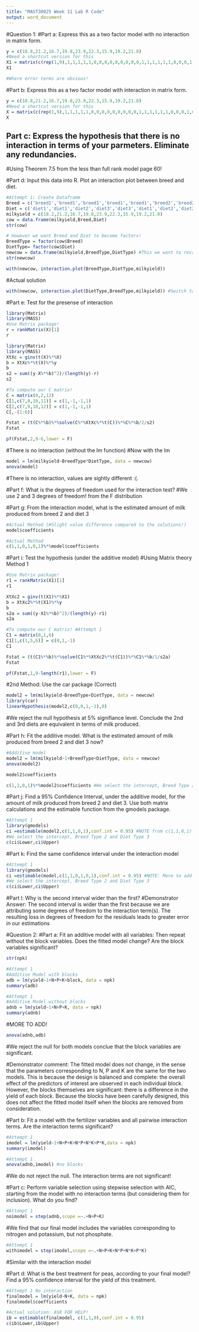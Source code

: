```yaml
---
title: "MAST30025 Week 11 Lab R Code"
output: word_document
---
```


#Question 1:
#Part a: Express this as a two factor model with no interaction in matrix form. 
```r
y = c(18.8,21.2,16.7,19.8,23.9,22.3,15.9,19.2,21.8)
#Need a shortcut version for this
X1 = matrix(c(rep(1,9),1,1,1,1,1,0,0,0,0,0,0,0,0,0,1,1,1,1,1,1,0,0,0,1,0,0,0,0,0,1,0,0,0,1,1,0,0,0,0,1,1,0,0,0,1),9,6)
X1

#Where error terms are obvious!
```



#Part b: Express this as a two factor model with interaction in matrix form. 
```r
y = c(18.8,21.2,16.7,19.8,23.9,22.3,15.9,19.2,21.8)
#Need a shortcut version for this
X = matrix(c(rep(1,9),1,1,1,1,1,0,0,0,0,0,0,0,0,0,1,1,1,1,1,1,0,0,0,1,0,0,0,0,0,1,0,0,0,1,1,0,0,0,0,1,1,0,0,0,1,1,1,0,0,0,0,0,0,0,0,0,1,0,0,0,0,0,0,0,0,0,1,1,0,0,0,0,0,0,0,0,0,1,0,0,0,0,0,0,0,0,0,1,1,0,0,0,0,0,0,0,0,0,1),9,12)
X
```

## Part c: Express the hypothesis that there is no interaction in terms of your parmeters. Eliminate any redundancies.

#Using Theorem 7.5 from the less than full rank model page 60!

#Part d: Input this data into R. Plot an interaction plot between breed and diet.
```r
#Attempt 1: Create Dataframe
Breed = c('breed1','breed1','breed1','breed1','breed1','breed2','breed2','breed2','breed2')
Diet = c('diet1','diet1','diet2','diet3','diet3','diet1','diet2','diet2','diet3')
milkyield = c(18.2,21.2,16.7,19.8,23.9,22.3,15.9,19.2,21.8)
cow = data.frame(milkyield,Breed,Diet)
str(cow)
```


```r
# However we want Breed and Diet to become factors!
BreedType = factor(cow$Breed)
DietType= factor(cow$Diet)
newcow = data.frame(milkyield,BreedType,DietType) #This we want to recreate our dataframe!
str(newcow)
```

```r
with(newcow, interaction.plot(BreedType,DietType,milkyield))
```


#Actual solution
```r
with(newcow, interaction.plot(DietType,BreedType,milkyield)) #Switch tao with beta
```


#Part e: Test for the presense of interaction
```r
library(Matrix)
library(MASS)
#Use Matrix package!
r = rankMatrix(X)[1]
r
```

```r
library(Matrix)
library(MASS)
XtXc = ginv(t(X)%*%X)
b = XtXc%*%t(X)%*%y
b
s2 = sum((y-X%*%b)^2)/(length(y)-r)
s2
```


```r
#To compute our C matrix!
C = matrix(0,2,12)
C[1,c(7,8,10,11)] = c(1,-1,-1,1)
C[2,c(7,9,10,12)] = c(1,-1,-1,1)
C[,-(1:6)]
```


```r
Fstat = (t(C%*%b)%*%solve(C%*%XtXc%*%t(C))%*%C%*%b/2/s2)
Fstat
```

```r
pf(Fstat,2,9-6,lower = F)
```

#There is no interaction (without the lm function)
#Now with the lm

```r
model = lm(milkyield~BreedType*DietType, data = newcow)
anova(model)

```

#There is no interaction, values are sightly different :(.


#Part f: What is the degrees of freedom used for the interaction test?
#We use 2 and 3 degrees of freedom! from the F distribution

#Part g: From the interaction model, what is the estimated amount of milk produced from breed 2 and diet 3 
```r

#Actual Method (#Slight value difference compared to the solutions!)
model$coefficients

```

```r
#Actual Method
c(1,1,0,1,0,1)%*%model$coefficients

```


#Part i: Test the hypothesis (under the additive model)
#Using Matrix theory Method 1 
```r
#Use Matrix package!
r1 = rankMatrix(X1)[1]
r1
```

```r
XtXc2 = ginv(t(X1)%*%X1)
b = XtXc2%*%t(X1)%*%y
b
s2a = sum((y-X1%*%b)^2)/(length(y)-r1)
s2a
```
```r
#To compute our C matrix! #Attempt 1 
C1 = matrix(0,1,6)
C1[1,c(1,5,6)] = c(0,1,-1)
C1
```

```r
Fstat = (t(C1%*%b)%*%solve(C1%*%XtXc2%*%t(C1))%*%C1%*%b/1/s2a)
Fstat
```
```r
pf(Fstat,1,9-length(r1),lower = F)
```
#2nd Method: Use the car package (Correct)

```r
model2 = lm(milkyield~BreedType+DietType, data = newcow)
library(car)
linearHypothesis(model2,c(0,0,1,-1),0)

```
#We reject the null hypothesis at 5% signifiance level. Conclude the 2nd and 3rd diets are equivalent in terms of milk produced.


#Part h: Fit the additive model. What is the estimated amount of milk produced from breed 2 and diet 3 now?
```r

#Additive model
model2 = lm(milkyield~1+BreedType+DietType, data = newcow)
anova(model2)

```


```r

model2$coefficients

```



```r

c(1,1,0,1)%*%model2$coefficients #We select the intercept, Breed Type 2 and Diet Type 3

```


#Part j: Find a 95% Confidence Interval, under the additive model, for the amount of milk produced from breed 2 and diet 3. Use both matrix calculations and the estimable function from the gmodels package.

```r
#Attempt 1
library(gmodels)
ci =estimable(model2,c(1,1,0,1),conf.int = 0.95) #NOTE from c(1,1,0,1) 
#We select the intercept, Breed Type 2 and Diet Type 3
c(ci$Lower,ci$Upper)
```

#Part k: Find the same confidence interval under the interaction model 


```r
#Attempt 1
library(gmodels)
ci =estimable(model,c(1,1,0,1,0,1),conf.int = 0.95) #NOTE: More to add
#We select the intercept, Breed Type 2 and Diet Type 3
c(ci$Lower,ci$Upper)

```


#Part l: Why is the second interval wider than the first?
#Demonstrator Answer: The second interval is wider than the first because we are attributing some degrees of freedom to the interaction term(s). The resulting loss in degrees of freedom for the residuals leads to greater error in our estimations

#Question 2:
#Part a: Fit an additive model with all variables: Then repeat without the block variables. Does the fitted model change? Are the block variables significant?
```r
str(npk)
```

```r
#Attempt 1
#Additive Model with blocks
adb = lm(yield~1+N+P+K+block, data = npk)
summary(adb)
```

```r
#Attempt 1
#Additive Model without blocks
adnb = lm(yield~1+N+P+K, data = npk)
summary(adnb)
```

#MORE TO ADD! 
```r
anova(adnb,adb)
```

#We reject the null for both models conclue that the block variables are significant.

#Demonstrator comment: The fitted model does not change, in the sense that the parameters corresponding to N, P and K are the same for the two models. This is because the design is balanced and complete: the overall effect of the predictors of interest are observed in each individual block. However, the blocks themselves are significant: there is a difference in the yield of each block. Because the blocks have been carefully designed, this does not affect the fitted model itself when the blocks are removed from consideration.


#Part b:  Fit a model with the fertilizer variables and all pairwise interaction terms. Are the interaction terms significant?
```r
#Attempt 1
imodel = lm(yield~1+N+P+K+N*P+N*K+P*K,data = npk)
summary(imodel)

```
```r
#Attempt 1
anova(adnb,imodel) #no blocks

```

#We do not reject the null. The interaction terms are not significant!

#Part c: Perform variable selection using stepwise selection with AIC, starting from the model with no interaction terms (but considering them for inclusion). What do you find?

```r
#Attempt 1
noimodel = step(adnb,scope =~.+N+P+K)
```
#We find that our final model includes the variables corresponding to nitrogen and potassium, but not phosphate.


```r
#Attempt 1
withimodel = step(imodel,scope =~.+N+P+K+N*P+N*K+P*K)
```

#Similar with the interaction model


#Part d: What is the best treatment for peas, according to your final model? Find a 95% confidence interval for the yield of this treatment.
```r
#Attempt 1 No interaction
finalmodel = lm(yield~N+K, data = npk)
finalmodel$coefficients

```


```r

#Actual solution: ASK FOR HELP!
ib = estimable(finalmodel, c(1,1,0),conf.int = 0.95)
c(ib$Lower,ib$Upper)


```

